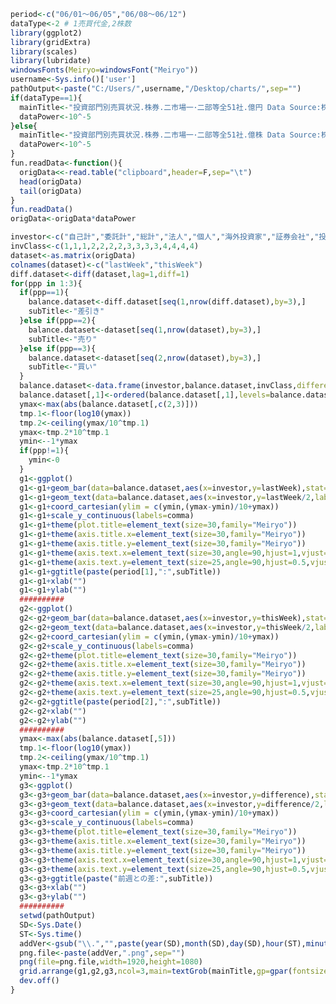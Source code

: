 ```r
period<-c("06/01～06/05","06/08～06/12")
dataType<-2 # 1売買代金,2株数
library(ggplot2)
library(gridExtra)
library(scales)
library(lubridate)
windowsFonts(Meiryo=windowsFont("Meiryo"))
username<-Sys.info()['user']
pathOutput<-paste("C:/Users/",username,"/Desktop/charts/",sep="")
if(dataType==1){
  mainTitle<-"投資部門別売買状況.株券.二市場一･二部等全51社.億円 Data Source:株式会社日本取引所グループ"
  dataPower<-10^-5
}else{
  mainTitle<-"投資部門別売買状況.株券.二市場一･二部等全51社.億株 Data Source:株式会社日本取引所グループ"
  dataPower<-10^-5
}
fun.readData<-function(){
  origData<<-read.table("clipboard",header=F,sep="\t")
  head(origData)
  tail(origData)
}
fun.readData()
origData<-origData*dataPower
```

```r
investor<-c("自己計","委託計","総計","法人","個人","海外投資家","証券会社","投資信託","事業法人","その他法人等","金融機関","生保・損保","都銀・地銀等","信託銀行","その他金融機関")
invClass<-c(1,1,1,2,2,2,2,3,3,3,3,4,4,4,4)
dataset<-as.matrix(origData)
colnames(dataset)<-c("lastWeek","thisWeek")
diff.dataset<-diff(dataset,lag=1,diff=1)
for(ppp in 1:3){
  if(ppp==1){
    balance.dataset<-diff.dataset[seq(1,nrow(diff.dataset),by=3),]
    subTitle<-"差引き"
  }else if(ppp==2){
    balance.dataset<-dataset[seq(1,nrow(dataset),by=3),]
    subTitle<-"売り"
  }else if(ppp==3){
    balance.dataset<-dataset[seq(2,nrow(dataset),by=3),]
    subTitle<-"買い"
  }  
  balance.dataset<-data.frame(investor,balance.dataset,invClass,difference=balance.dataset[,2]-balance.dataset[,1])
  balance.dataset[,1]<-ordered(balance.dataset[,1],levels=balance.dataset[,1][1:length(balance.dataset[,1])])
  ymax<-max(abs(balance.dataset[,c(2,3)]))
  tmp.1<-floor(log10(ymax))
  tmp.2<-ceiling(ymax/10^tmp.1)
  ymax<-tmp.2*10^tmp.1
  ymin<--1*ymax
  if(ppp!=1){
    ymin<-0
  }  
  g1<-ggplot()
  g1<-g1+geom_bar(data=balance.dataset,aes(x=investor,y=lastWeek),stat="identity",position="identity",fill=invClass,alpha=0.2,color="black")
  g1<-g1+geom_text(data=balance.dataset,aes(x=investor,y=lastWeek/2,label=comma(lastWeek)),angle=90,vjust=0.5,hjust=0,size=7,family="Meiryo") 
  g1<-g1+coord_cartesian(ylim = c(ymin,(ymax-ymin)/10+ymax))
  g1<-g1+scale_y_continuous(labels=comma)
  g1<-g1+theme(plot.title=element_text(size=30,family="Meiryo"))
  g1<-g1+theme(axis.title.x=element_text(size=30,family="Meiryo")) 
  g1<-g1+theme(axis.title.y=element_text(size=30,family="Meiryo")) 
  g1<-g1+theme(axis.text.x=element_text(size=30,angle=90,hjust=1,vjust=0.5,family="Meiryo")) 
  g1<-g1+theme(axis.text.y=element_text(size=25,angle=90,hjust=0.5,vjust=0.5,family="Meiryo")) 
  g1<-g1+ggtitle(paste(period[1],":",subTitle))
  g1<-g1+xlab("")
  g1<-g1+ylab("") 
  ##########  
  g2<-ggplot()
  g2<-g2+geom_bar(data=balance.dataset,aes(x=investor,y=thisWeek),stat="identity",position="identity",fill=invClass,alpha=0.2,color="black")
  g2<-g2+geom_text(data=balance.dataset,aes(x=investor,y=thisWeek/2,label=comma(thisWeek)),angle=90,vjust=0.5,hjust=0,size=7,family="Meiryo") 
  g2<-g2+coord_cartesian(ylim = c(ymin,(ymax-ymin)/10+ymax))
  g2<-g2+scale_y_continuous(labels=comma)
  g2<-g2+theme(plot.title=element_text(size=30,family="Meiryo"))
  g2<-g2+theme(axis.title.x=element_text(size=30,family="Meiryo")) 
  g2<-g2+theme(axis.title.y=element_text(size=30,family="Meiryo")) 
  g2<-g2+theme(axis.text.x=element_text(size=30,angle=90,hjust=1,vjust=0.5,family="Meiryo")) 
  g2<-g2+theme(axis.text.y=element_text(size=25,angle=90,hjust=0.5,vjust=0.5,family="Meiryo")) 
  g2<-g2+ggtitle(paste(period[2],":",subTitle))
  g2<-g2+xlab("")
  g2<-g2+ylab("")
  ##########  
  ymax<-max(abs(balance.dataset[,5]))
  tmp.1<-floor(log10(ymax))
  tmp.2<-ceiling(ymax/10^tmp.1)
  ymax<-tmp.2*10^tmp.1
  ymin<--1*ymax  
  g3<-ggplot()
  g3<-g3+geom_bar(data=balance.dataset,aes(x=investor,y=difference),stat="identity",position="identity",fill=invClass,alpha=0.2,color="black")
  g3<-g3+geom_text(data=balance.dataset,aes(x=investor,y=difference/2,label=comma(difference)),angle=90,vjust=0.5,hjust=0,size=7,family="Meiryo") 
  g3<-g3+coord_cartesian(ylim = c(ymin,(ymax-ymin)/10+ymax))
  g3<-g3+scale_y_continuous(labels=comma)
  g3<-g3+theme(plot.title=element_text(size=30,family="Meiryo"))
  g3<-g3+theme(axis.title.x=element_text(size=30,family="Meiryo")) 
  g3<-g3+theme(axis.title.y=element_text(size=30,family="Meiryo")) 
  g3<-g3+theme(axis.text.x=element_text(size=30,angle=90,hjust=1,vjust=0.5,family="Meiryo")) 
  g3<-g3+theme(axis.text.y=element_text(size=25,angle=90,hjust=0.5,vjust=0.5,family="Meiryo")) 
  g3<-g3+ggtitle(paste("前週との差:",subTitle))
  g3<-g3+xlab("")
  g3<-g3+ylab("")
  ##########  
  setwd(pathOutput)
  SD<-Sys.Date()  
  ST<-Sys.time()  
  addVer<-gsub("\\.","",paste(year(SD),month(SD),day(SD),hour(ST),minute(ST),second(ST),sep=""))
  png.file<-paste(addVer,".png",sep="")
  png(file=png.file,width=1920,height=1080)
  grid.arrange(g1,g2,g3,ncol=3,main=textGrob(mainTitle,gp=gpar(fontsize=35, fontfamily="Meiryo")))
  dev.off()
}
```